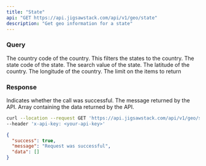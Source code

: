 ```yaml
---
title: "State"
api: "GET https://api.jigsawstack.com/api/v1/geo/state"
description: "Get geo information for a state"
---
```


### Query

<ParamField query="country_code" type="string">
  The country code of the country. This filters the states to the country.
</ParamField>

<ParamField query="state_code" type="string">
  The state code of the state.
</ParamField>

<ParamField query="search_value" type="string">
  The search value of the state.
</ParamField>

<ParamField query="lat" type="string">
  The latitude of the country.
</ParamField>

<ParamField query="lng" type="string">
  The longitude of the country.
</ParamField>

<ParamField query="limit" type="string" default="10">
  The limit on the items to return
</ParamField>

<Snippet file="header.mdx" />

### Response

<ResponseField name="success" type="boolean">
  Indicates whether the call was successful.
</ResponseField>

<ResponseField name="message" type="string">
  The message returned by the API.
</ResponseField>

<ResponseField name="data" type="JSON">
  Array containing the data returned by the API.
</ResponseField>

<RequestExample>

```bash Example Request
curl --location --request GET 'https://api.jigsawstack.com/api/v1/geo/state' \
--header 'x-api-key: <your-api-key>'
```

</RequestExample>

<ResponseExample>

```json Response
{
  "success": true,
  "message": "Request was successful",
  "data": []
}
```

</ResponseExample>
